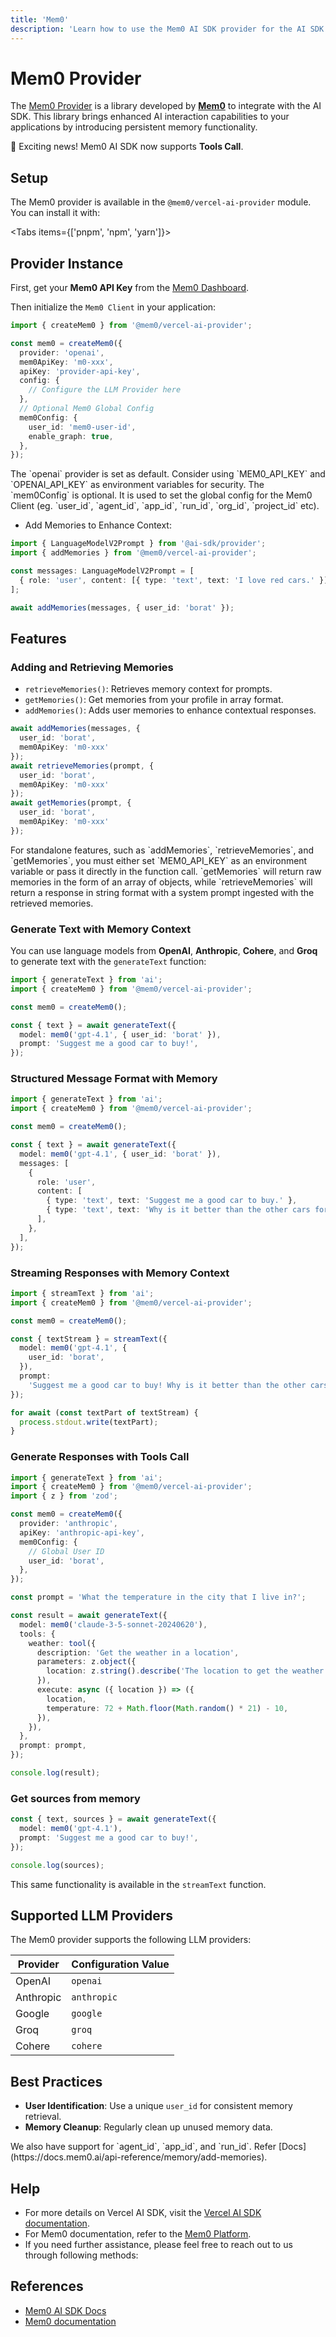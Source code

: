 ```yaml
---
title: 'Mem0'
description: 'Learn how to use the Mem0 AI SDK provider for the AI SDK.'
---
```


# Mem0 Provider

The [Mem0 Provider](https://github.com/mem0ai/mem0/tree/main/vercel-ai-sdk) is a library developed by [**Mem0**](https://mem0.ai)
to integrate with the AI SDK.
This library brings enhanced AI interaction capabilities to your applications by introducing persistent memory functionality.

<Note type="info">
  🎉 Exciting news! Mem0 AI SDK now supports <strong>Tools Call</strong>.
</Note>

## Setup

The Mem0 provider is available in the `@mem0/vercel-ai-provider` module. You can install it with:

<Tabs items={['pnpm', 'npm', 'yarn']}>
  <Tab>
    <Snippet text="pnpm add @mem0/vercel-ai-provider" dark />
  </Tab>

<Tab>
  <Snippet text="npm install @mem0/vercel-ai-provider" dark />
</Tab>

  <Tab>
    <Snippet text="yarn add @mem0/vercel-ai-provider" dark />
  </Tab>
</Tabs>

## Provider Instance

First, get your **Mem0 API Key** from the [Mem0 Dashboard](https://app.mem0.ai/dashboard/api-keys).

Then initialize the `Mem0 Client` in your application:

```ts
import { createMem0 } from '@mem0/vercel-ai-provider';

const mem0 = createMem0({
  provider: 'openai',
  mem0ApiKey: 'm0-xxx',
  apiKey: 'provider-api-key',
  config: {
    // Configure the LLM Provider here
  },
  // Optional Mem0 Global Config
  mem0Config: {
    user_id: 'mem0-user-id',
    enable_graph: true,
  },
});
```

<Note>
  The `openai` provider is set as default. Consider using `MEM0_API_KEY` and
  `OPENAI_API_KEY` as environment variables for security.
</Note>

<Note>
  The `mem0Config` is optional. It is used to set the global config for the Mem0
  Client (eg. `user_id`, `agent_id`, `app_id`, `run_id`, `org_id`, `project_id`
  etc).
</Note>

- Add Memories to Enhance Context:

```ts
import { LanguageModelV2Prompt } from '@ai-sdk/provider';
import { addMemories } from '@mem0/vercel-ai-provider';

const messages: LanguageModelV2Prompt = [
  { role: 'user', content: [{ type: 'text', text: 'I love red cars.' }] },
];

await addMemories(messages, { user_id: 'borat' });
```

## Features

### Adding and Retrieving Memories

- `retrieveMemories()`: Retrieves memory context for prompts.
- `getMemories()`: Get memories from your profile in array format.
- `addMemories()`: Adds user memories to enhance contextual responses.

```ts
await addMemories(messages, {
  user_id: 'borat',
  mem0ApiKey: 'm0-xxx'
});
await retrieveMemories(prompt, {
  user_id: 'borat',
  mem0ApiKey: 'm0-xxx'
});
await getMemories(prompt, {
  user_id: 'borat',
  mem0ApiKey: 'm0-xxx'
});
```

<Note>
  For standalone features, such as `addMemories`, `retrieveMemories`, and
  `getMemories`, you must either set `MEM0_API_KEY` as an environment variable
  or pass it directly in the function call.
</Note>

<Note>
  `getMemories` will return raw memories in the form of an array of objects,
  while `retrieveMemories` will return a response in string format with a system
  prompt ingested with the retrieved memories.
</Note>

### Generate Text with Memory Context

You can use language models from **OpenAI**, **Anthropic**, **Cohere**, and **Groq** to generate text with the `generateText` function:

```ts
import { generateText } from 'ai';
import { createMem0 } from '@mem0/vercel-ai-provider';

const mem0 = createMem0();

const { text } = await generateText({
  model: mem0('gpt-4.1', { user_id: 'borat' }),
  prompt: 'Suggest me a good car to buy!',
});
```

### Structured Message Format with Memory

```ts
import { generateText } from 'ai';
import { createMem0 } from '@mem0/vercel-ai-provider';

const mem0 = createMem0();

const { text } = await generateText({
  model: mem0('gpt-4.1', { user_id: 'borat' }),
  messages: [
    {
      role: 'user',
      content: [
        { type: 'text', text: 'Suggest me a good car to buy.' },
        { type: 'text', text: 'Why is it better than the other cars for me?' },
      ],
    },
  ],
});
```

### Streaming Responses with Memory Context

```ts
import { streamText } from 'ai';
import { createMem0 } from '@mem0/vercel-ai-provider';

const mem0 = createMem0();

const { textStream } = streamText({
  model: mem0('gpt-4.1', {
    user_id: 'borat',
  }),
  prompt:
    'Suggest me a good car to buy! Why is it better than the other cars for me? Give options for every price range.',
});

for await (const textPart of textStream) {
  process.stdout.write(textPart);
}
```

### Generate Responses with Tools Call

```ts
import { generateText } from 'ai';
import { createMem0 } from '@mem0/vercel-ai-provider';
import { z } from 'zod';

const mem0 = createMem0({
  provider: 'anthropic',
  apiKey: 'anthropic-api-key',
  mem0Config: {
    // Global User ID
    user_id: 'borat',
  },
});

const prompt = 'What the temperature in the city that I live in?';

const result = await generateText({
  model: mem0('claude-3-5-sonnet-20240620'),
  tools: {
    weather: tool({
      description: 'Get the weather in a location',
      parameters: z.object({
        location: z.string().describe('The location to get the weather for'),
      }),
      execute: async ({ location }) => ({
        location,
        temperature: 72 + Math.floor(Math.random() * 21) - 10,
      }),
    }),
  },
  prompt: prompt,
});

console.log(result);
```

### Get sources from memory

```ts
const { text, sources } = await generateText({
  model: mem0('gpt-4.1'),
  prompt: 'Suggest me a good car to buy!',
});

console.log(sources);
```

This same functionality is available in the `streamText` function.

## Supported LLM Providers

The Mem0 provider supports the following LLM providers:

| Provider | Configuration Value |
|----------|-------------------|
| OpenAI | `openai` |
| Anthropic | `anthropic` |
| Google | `google` |
| Groq | `groq` |
| Cohere | `cohere` |

## Best Practices

- **User Identification**: Use a unique `user_id` for consistent memory retrieval.
- **Memory Cleanup**: Regularly clean up unused memory data.

<Note>
  We also have support for `agent_id`, `app_id`, and `run_id`. Refer
  [Docs](https://docs.mem0.ai/api-reference/memory/add-memories).
</Note>

## Help

- For more details on Vercel AI SDK, visit the [Vercel AI SDK documentation](/docs/introduction).
- For Mem0 documentation, refer to the [Mem0 Platform](https://app.mem0.ai/).
- If you need further assistance, please feel free to reach out to us through following methods:

## References

- [Mem0 AI SDK Docs](https://docs.mem0.ai/integrations/vercel-ai-sdk#getting-started)
- [Mem0 documentation](https://docs.mem0.ai)
